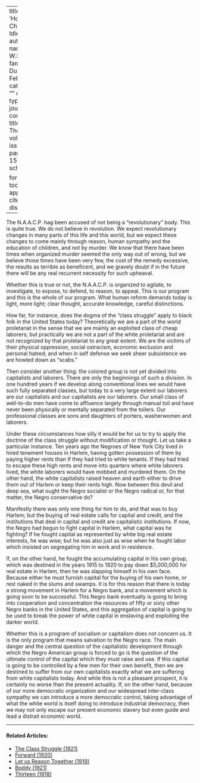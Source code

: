 
---
title: 'Hopkinsville, Chicago and Idlewild'
author:
  - name:
      given: W.E.B.
      family: Du Bois
date: Feb. 1921
categories: 
  - ""
citation: 
  type: article-journal
  container-title: The Crisis
  volume: 22
  issue: 4
  page: 158-159
google-scholar: true

format:
  html:
    toc: false
    appendix-cite-as: display
---


The N.A.A.C.P. hag been accused of not being a "revolutionary" body. This is quite true. We do not believe in revolution. We expect revolutionary changes in many parts of this life and this world, but we expect these changes to come mainly through reason, human sympathy and the education of children, and not by murder. We know that there have been times when organized murder seemed the only way out of wrong, but we believe those times have been very few, the cost of the remedy excessive, the results as terrible as beneficent, and we gravely doubt if in the future there will be any real recurrent necessity for such upheaval.

Whether this is true or not, the N.A.A.C.P. is organized to agitate, to investigate, to expose, to defend, to reason, to appeal. This is our program and this is the whole of our program. What human reform demands today is light, more light; clear thought, accurate knowledge, careful distinctions.

How far, for instance, does the dogma of the "class struggle" apply to black folk in the United States today? Theoretically we are a part of the world proletariat in the sense that we are mainly an exploited class of cheap laborers; but practically we are not a part of the white proletariat and are not recognized by that proletariat to any great extent. We are the victims of their physical oppression, social ostracism, economic exclusion and personal hatred; and when in self defense we seek sheer subsistence we are howled down as "scabs."

Then consider another thing: the colored group is not yet divided into capitalists and laborers. There are only the beginnings of such a division. In one hundred years if we develop along conventional lines we would have such fully separated classes, but today to a very large extent our laborers are our capitalists and our capitalists are our laborers. Our small class of well-to-do men have come to affluence largely through manual toil and have never been physically or mentally separated from the toilers. Our professional classes are sons and daughters of porters, washerwomen and laborers.

Under these circumstances how silly it would be for us to try to apply the doctrine of the class struggle without modification or thought. Let us take a particular instance. Ten years ago the Negroes of New York City lived in hired tenement houses in Harlem, having gotten possession of them by paying higher rents than If they had tried to white tenants. If they had tried to escape these high rents and move into quarters where white laborers lived, the white laborers would have mobbed and murdered them. On the other hand, the white capitalists raised heaven and earth either to drive them out of Harlem or keep their rents high. Now between this devil and deep sea, what ought the Negro socialist or the Negro radical or, for that matter, the Negro conservative do?

Manifestly there was only one thing for him to do, and that was to buy Harlem; but the buying of real estate calls for capital and credit, and the institutions that deal in capital and credit are capitalistic institutions. If now, the Negro had begun to fight capital in Harlem, what capital was he fighting? If he fought capital as represented by white big real estate interests, he was wise; but he was also just as wise when he fought labor which insisted on segregating him in work and in residence.

If, on the other hand, he fought the accumulating capital in his own group, which was destined in the years 1915 to 1920 to pay down $5,000,000 for real estate in Harlem, then he was slapping himself in his own face. Because either he must furnish capital for the buying of his own home, or rest naked in the slums and swamps. It is for this reason that there is today a strong movement in Harlem for a Negro bank, and a movement which is going soon to be successful. This Negro bank eventually is going to bring into cooperation and concentration the resources of fifty or sixty other Negro banks in the United States, and this aggregation of capital is going to be used to break the power of white capital in enslaving and exploiting the darker world.

Whether this is a program of socialism or capitalism does not concern us. It is the only program that means salvation to the Negro race. The main danger and the central question of the capitalistic development through which the Negro American group is forced to go is the question of the ultimate control of the capital which they must raise and use. If this capital is going to be controlled by a few men for their own benefit, then we are destined to suffer from our own capitalists exactly what we are suffering from white capitalists today. And while this is not a pleasant prospect, it is certainly no worse than the present actuality. If, on the other hand, because of our more democratic organization and our widespread inter-class sympathy we can introduce a more democratic control, taking advantage of what the white world is itself doing to introduce industrial democracy, then we may not only escape our present economic slavery but even guide and lead a distrait economic world.

<!-- Similar articles start here -->

<hr>
#### Related Articles:

* [The Class Struggle (1921)](/Volumes/22/04/class_struggle.html)
* [Forward (1920)](/Volumes/20/05/forward.html)
* [Let us Reason Together (1919)](/Volumes/18/05/let_us_reason_together.html)
* [Boddy (1921)](/Volumes/23/05/boddy.html)
* [Thirteen (1918)](/Volumes/15/03/thirteen.html)

<!-- Similar articles end here -->